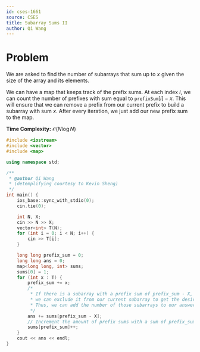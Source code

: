 ```yaml
---
id: cses-1661
source: CSES
title: Subarray Sums II
author: Qi Wang
---
```


# Problem

We are asked to find the number of subarrays that sum up to $x$ given the size
of the array and its elements.

<Spoiler title="Solution">

We can have a map that keeps track of the prefix sums. At each index $i$, we can
count the number of prefixes with sum equal to $\texttt{prefixSum}[i] - x$. This
will ensure that we can remove a prefix from our current prefix to build a
subarray with sum $x$. After every iteration, we just add our new prefix sum to
the map.

**Time Complexity:** $\mathcal{O}(N \log N)$

```cpp
#include <iostream>
#include <vector>
#include <map>

using namespace std;

/**
 * @author Qi Wang
 * (detemplifying courtesy to Kevin Sheng)
 */
int main() {
	ios_base::sync_with_stdio(0);
	cin.tie(0);

	int N, X;
	cin >> N >> X;
	vector<int> T(N);
	for (int i = 0; i < N; i++) {
		cin >> T[i];
	}

	long long prefix_sum = 0;
	long long ans = 0;
	map<long long, int> sums;
	sums[0] = 1;
	for (int x : T) {
		prefix_sum += x;
		/*
		 * If there is a subarray with a prefix sum of prefix_sum - X,
		 * we can exclude it from our current subarray to get the desired sum.
		 * Thus, we can add the number of those subarrays to our answer.
		 */
		ans += sums[prefix_sum - X];
		// Increment the amount of prefix sums with a sum of prefix_sum
		sums[prefix_sum]++;
	}
	cout << ans << endl;
}

```

</Spoiler>
